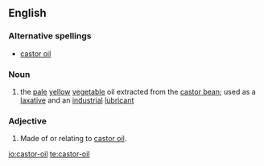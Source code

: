 ==English==
===Alternative spellings===
* [[castor oil]]
===Noun===
{{wikipedia}}
{{en-noun|sg=[[castor]]-[[oil]]}}
# the [[pale]] [[yellow]] [[vegetable]] oil extracted from the [[castor bean]]; used as a [[laxative]] and an [[industrial]] [[lubricant]]

===Adjective===
{{en-adj|-}}
# Made of or relating to [[castor oil]].

[[io:castor-oil]]
[[te:castor-oil]]